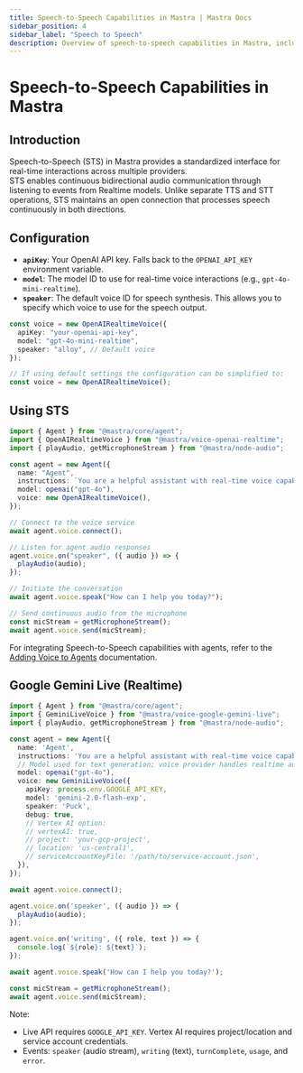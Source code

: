 ```yaml
---
title: Speech-to-Speech Capabilities in Mastra | Mastra Docs
sidebar_position: 4
sidebar_label: "Speech to Speech"
description: Overview of speech-to-speech capabilities in Mastra, including real-time interactions and event-driven architecture.
---
```


# Speech-to-Speech Capabilities in Mastra

## Introduction

Speech-to-Speech (STS) in Mastra provides a standardized interface for real-time interactions across multiple providers.  
STS enables continuous bidirectional audio communication through listening to events from Realtime models. Unlike separate TTS and STT operations, STS maintains an open connection that processes speech continuously in both directions.

## Configuration

- **`apiKey`**: Your OpenAI API key. Falls back to the `OPENAI_API_KEY` environment variable.
- **`model`**: The model ID to use for real-time voice interactions (e.g., `gpt-4o-mini-realtime`).
- **`speaker`**: The default voice ID for speech synthesis. This allows you to specify which voice to use for the speech output.

```typescript
const voice = new OpenAIRealtimeVoice({
  apiKey: "your-openai-api-key",
  model: "gpt-4o-mini-realtime",
  speaker: "alloy", // Default voice
});

// If using default settings the configuration can be simplified to:
const voice = new OpenAIRealtimeVoice();
```

## Using STS

```typescript
import { Agent } from "@mastra/core/agent";
import { OpenAIRealtimeVoice } from "@mastra/voice-openai-realtime";
import { playAudio, getMicrophoneStream } from "@mastra/node-audio";

const agent = new Agent({
  name: "Agent",
  instructions: `You are a helpful assistant with real-time voice capabilities.`,
  model: openai("gpt-4o"),
  voice: new OpenAIRealtimeVoice(),
});

// Connect to the voice service
await agent.voice.connect();

// Listen for agent audio responses
agent.voice.on("speaker", ({ audio }) => {
  playAudio(audio);
});

// Initiate the conversation
await agent.voice.speak("How can I help you today?");

// Send continuous audio from the microphone
const micStream = getMicrophoneStream();
await agent.voice.send(micStream);
```

For integrating Speech-to-Speech capabilities with agents, refer to the [Adding Voice to Agents](/agents/adding-voice) documentation.

## Google Gemini Live (Realtime)

```typescript
import { Agent } from "@mastra/core/agent";
import { GeminiLiveVoice } from "@mastra/voice-google-gemini-live";
import { playAudio, getMicrophoneStream } from "@mastra/node-audio";

const agent = new Agent({
  name: 'Agent',
  instructions: 'You are a helpful assistant with real-time voice capabilities.',
  // Model used for text generation; voice provider handles realtime audio
  model: openai("gpt-4o"),
  voice: new GeminiLiveVoice({
    apiKey: process.env.GOOGLE_API_KEY,
    model: 'gemini-2.0-flash-exp',
    speaker: 'Puck',
    debug: true,
    // Vertex AI option:
    // vertexAI: true, 
    // project: 'your-gcp-project', 
    // location: 'us-central1',
    // serviceAccountKeyFile: '/path/to/service-account.json',
  }),
});

await agent.voice.connect();

agent.voice.on('speaker', ({ audio }) => {
  playAudio(audio);
});

agent.voice.on('writing', ({ role, text }) => {
  console.log(`${role}: ${text}`);
});

await agent.voice.speak('How can I help you today?');

const micStream = getMicrophoneStream();
await agent.voice.send(micStream);
```

Note:
- Live API requires `GOOGLE_API_KEY`. Vertex AI requires project/location and service account credentials.
- Events: `speaker` (audio stream), `writing` (text), `turnComplete`, `usage`, and `error`.
